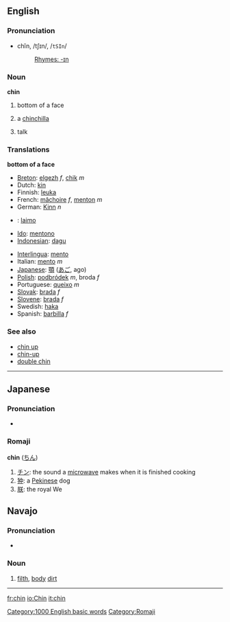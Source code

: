 ==English==

===Pronunciation===

* chĭn, /tʃɪn/, /<tt>tSIn</tt>/
*: [[Rhymes:English:-ɪn|Rhymes: -ɪn]]

===Noun===
'''chin'''

# bottom of a face
# {{endearing}} a [[chinchilla]]
# {{US}} {{slang}} talk

===Translations===

'''bottom of a face'''

{{top}}
* [[Breton]]: [[elgezh]] ''f'', [[chik]] ''m''
* Dutch: [[kin]]
* Finnish: [[leuka]]
* French: [[mâchoire]] ''f'', [[menton]] ''m''
* German: [[Kinn]] ''n''
* {{gr}}: [[laimo]]
* [[Ido]]: [[mentono]]
* [[w:Indonesian language|Indonesian]]: [[dagu]]
{{mid}}
* [[w:Interlingua|Interlingua]]: [[mento]]
* Italian: [[mento]] ''m''
* [[w:Japanese language|Japanese]]: [[顎]] ([[あご]], ago)
* [[w:Polish language|Polish]]: [[podbródek]] ''m'', broda ''f''
* Portuguese: [[queixo]] ''m''
* [[w:Slovak language|Slovak]]: [[brada#Slovak|brada]] ''f''
* [[w:Slovene language|Slovene]]: [[brada]] ''f''
* Swedish: [[haka]]
* Spanish: [[barbilla]] ''f''
{{bottom}}

===See also===
*[[chin up]]
*[[chin-up]]
*[[double chin]]
[[Category:1000 English basic words]]

----
==Japanese==
===Pronunciation===
*{{IPA|[cɕin]}}

===Romaji===
[[Category:Romaji]]
'''chin''' ([[ちん]])
#[[チン]]: the sound a [[microwave]] makes when it is finished cooking
#[[狆]]: a [[Pekinese]] dog
#[[朕]]: the royal We

==Navajo==
===Pronunciation===
*{{IPA|[ʧʰɪn]}}

===Noun===

#[[filth]], [[body]] [[dirt]]

----

[[fr:chin]]
[[io:Chin]]
[[it:chin]]